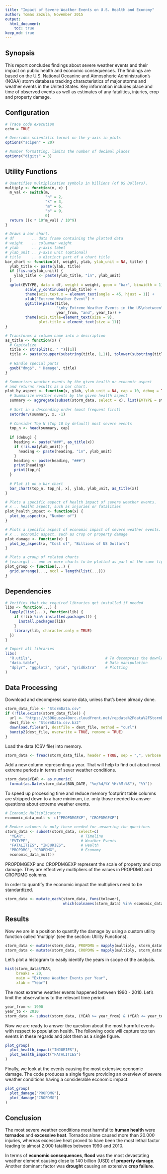 ```yaml
---
title: "Impact of Severe Weather Events on U.S. Health and Economy"
author: Tomas Zezula, November 2015
output: 
  html_document:
    toc: true
keep_md: true
---
```

## Synopsis
This report concludes findings about severe weather events and their impact on public health and economic consequences. The findings are based on the U.S. National Oceaninc and Atmospheric Administration's (NOAA) storm database tracking characteristics of major storms and weather events in the United States. Key information includes place and time of observed events as well as estimates of any fatalities, injuries, crop and property damage.

## Configuration
```r
# Trace code execution
echo = TRUE

# Overrides scientific format on the y-axis in plots
options("scipen" = 20)

# Number formatting, limits the number of decimal places
options("digits" = 3)
```

## Utility Functions
```r
# Quantifies multiplication symbols in billions (of US Dollars).
multiply <- function(m, x) {
  m_val <- switch(m, 
                  "h" = 2,
                  "k" = 3,
                  "m" = 6,
                  "b" = 9,
                  0)
  return ((x * 10^m_val) / 10^9)
}

# Draws a bar chart.
# df        .. data frame containing the plotted data
# weight    .. columnar weight
# ylab      .. y-axis label
# ylab_unit .. y-axis unit (optional)
# title     .. a distinct part of a chart title
bar_chart <- function(df, weight, ylab, ylab_unit = NA, title) {
  ylab_title <- paste(ylab, title)
  if (!is.na(ylab_unit)) {
    ylab_title <- paste(ylab_title, "in", ylab_unit)
  }
  qplot(EVTYPE, data = df, weight = weight, geom = "bar", binwidth = 1) + 
         scale_y_continuous(ylab_title) + 
         theme(axis.text.x = element_text(angle = 45, hjust = 1)) + 
         xlab("Extreme Weather Event") + 
         ggtitle(paste(title, 
                       "\nby Extreme Weather Events in the US\nbetween", 
                       year_from, "and", year_to)) +
         theme(axis.title=element_text(size = 9), 
               plot.title = element_text(size = 11))
}

# Transforms a column name into a description
as_title <- function(x) {
  # Capitalize
  title <- strsplit(x, " ")[[1]]
  title <- paste(toupper(substring(title, 1,1)), tolower(substring(title, 2)), sep = "")
  
  # Handle special parts
  gsub("dmg$", " Damage", title)
}

# Summarizes weather events by the given health or economic aspect
# and returns results as a bar chart.
plot_by_aspect <- function(x, ylab, ylab_unit = NA, cap = 10, debug = TRUE) {
  # Summarize weather events by the given health aspect
  summary <- aggregate(subset(storm_data, select = x), list(EVTYPE = storm_data$EVTYPE), "sum")
  
  # Sort in a descending order (most frequent first)
  setorderv(summary, x, -1)
  
  # Consider Top N (Top 10 by default) most severe events
  top_n <- head(summary, cap)
  
  if (debug) {
    heading <- paste("###", as_title(x))
    if (!is.na(ylab_unit)) {
      heading <- paste(heading, "in", ylab_unit)
    }
    heading <- paste(heading, "###")
    print(heading)
    print(top_n)
  }
  
  # Plot it on a bar chart
  bar_chart(top_n, top_n[, x], ylab, ylab_unit, as_title(x))
}

# Plots a specific aspect of health impact of severe weather events.
# x .. healht aspect, such as injuries or fatalities
plot_health_impact <- function(x) {
  plot_by_aspect(x, "Number of")    
}

# Plots a specific aspect of economic impact of severe weather events.
# x .. economic aspect, such as crop or property damage
plot_damage <- function(x) {
  plot_by_aspect(x, "Cost of", "Billions of US Dollars")    
}

# Plots a group of related charts
# [varargs] .. one or more charts to be plotted as part ot the same figure
plot_group <- function(...) {
  grid.arrange(..., ncol = length(list(...)))
}
```

## Dependencies
```r
# Verifies that the required libraries get installed if needed
libs <- function(...) {
  lapply(list(...), function(lib) {
    if (!lib %in% installed.packages()) {
      install.packages(lib)
    }
    library(lib, character.only = TRUE)
  })
}

# Import all libraries
libs(
  "R.utils",                                 # To decompress the downloaded archive
  "data.table",                              # Data manipulation
  "dplyr", "ggplot2", "grid", "gridExtra"    # Plotting
)
```

## Data Processing
Download and decompress source data, unless that's been already done.
```r
storm_data_file <- "StormData.csv"
if (!file.exists(storm_data_file)) {
  url <- "https://d396qusza40orc.cloudfront.net/repdata%2Fdata%2FStormData.csv.bz2"
  dest_file <- "StormData.csv.bz2"
  download.file(url, destfile = dest_file, method = "curl")
  bunzip2(dest_file, overwrite = TRUE, remove = TRUE)
}
```

Load the data (CSV file) into memory.

```r
storm_data <- fread(storm_data_file, header = TRUE, sep = ",", verbose = TRUE)
```

Add a new column representing a year. That will help to find out about most extreme periods in terms of sever weather conditions.

```r
storm_data$YEAR <- as.numeric(
  format(as.Date(storm_data$BGN_DATE, "%m/%d/%Y %H:%M:%S"), "%Y"))
```

To speed up processing time and reduce memory footprint table columns are stripped down to a bare minimum, i.e. only those needed to answer questions about extreme weather events.

```r
# Economic Multiplicators
economic_data_mult <- c("PROPDMGEXP", "CROPDMGEXP") 

# Reduce columns to only those needed for answering the questions
storm_data <- subset(storm_data, select=c(
  "YEAR",                         # Timeline
  "EVTYPE",                       # Weather Events 
  "FATALITIES", "INJURIES",       # Health
  "PROPDMG", "CROPDMG",           # Economy
  economic_data_mult))
```

PROPDMGEXP and CROPDMGEXP represent the scale of property and crop damage. They are effectively multipliers of the values in PROPDMG and CROPDMG columns.

In order to quantify the economic impact the multipliers need to be standardized.

```r
storm_data <- mutate_each(storm_data, funs(tolower), 
                          which(colnames(storm_data) %in% economic_data_mult))
```

## Results
Now we are in a position to quantify the damage by using a custom utility function called 'multiply' (see the section: Utility Functions).

```r
storm_data <- mutate(storm_data, PROPDMG = mapply(multiply, storm_data$PROPDMGEXP, storm_data$PROPDMG))
storm_data <- mutate(storm_data, CROPDMG = mapply(multiply, storm_data$CROPDMGEXP, storm_data$CROPDMG))
```

Let's plot a histogram to easily identify the years in scope of the analysis.

```r
hist(storm_data$YEAR, 
     breaks = 20, 
     main = "Extreme Weather Events per Year",
     xlab = "Year")
```

The most extreme weather events happened between 1990 - 2010. Let's limit the observations to the relevant time period.

```r
year_from <- 1990
year_to <- 2010
storm_data <- subset(storm_data, (YEAR >= year_from) & (YEAR <= year_to))
```

Now we are ready to answer the question about the most harmful events with respect to population health. The following code will capture top ten events in these regards and plot them as a single figure.

```r
plot_group(
  plot_health_impact("INJURIES"),
  plot_health_impact("FATALITIES")
)
```

Finally, we look at the events causing the most extensive economic damage. The code produces a single figure providing an overview of severe weather conditions having a considerable economic impact.

```r
plot_group(
  plot_damage("PROPDMG"),
  plot_damage("CROPDMG")
)
```

## Conclusion
The most severe weather conditions most harmful to **human health** were **tornados** and **excessive heat**. Tornados alone caused more than 20.000 injuries, whereas excessive heat proved to have been the most lethal factor leading to almost 2.000 fatalities between 1990 and 2010.

In terms of **economic consequences**, **flood** was the most devastating weather element causing close to 140 billion (USD) of **property damage**. Another dominant factor was **drought** causing an extensive **crop failure**.  

